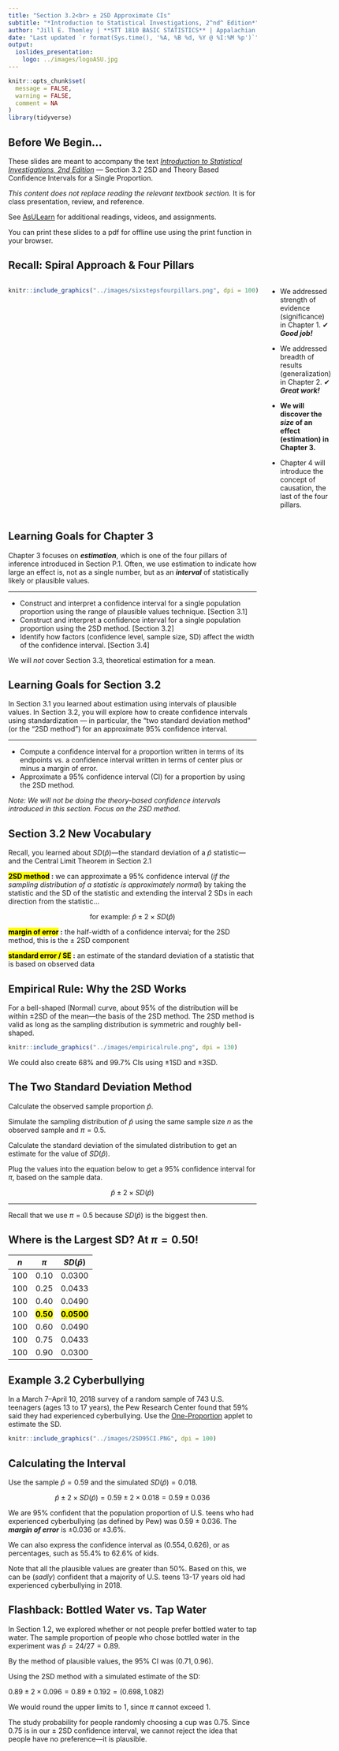 ```yaml
---
title: "Section 3.2<br> ± 2SD Approximate CIs"
subtitle: "*Introduction to Statistical Investigations, 2^nd^ Edition*"
author: "Jill E. Thomley | **STT 1810 BASIC STATISTICS** | Appalachian State University"
date: "Last updated `r format(Sys.time(), '%A, %B %d, %Y @ %I:%M %p')`"
output: 
  ioslides_presentation:
    logo: ../images/logoASU.jpg
---
```


```r
knitr::opts_chunk$set(
  message = FALSE,
  warning = FALSE,
  comment = NA
)
library(tidyverse)
```

## Before We Begin…

These slides are meant to accompany the text [*Introduction to Statistical Investigations, 2nd Edition*](http://www.isi-stats.com/isi/index2nd.html) --- Section 3.2 2SD and Theory Based Confidence Intervals for a Single Proportion. 

*This content does not replace reading the relevant textbook section.* It is for class presentation, review, and reference.

See [AsULearn](https://asulearn.appstate.edu/) for additional readings, videos, and assignments.

You can print these slides to a pdf for offline use using the print function in your browser.


## Recall: Spiral Approach & Four Pillars

:::::: {style="display: flex;"}

::: {}

```r
knitr::include_graphics("../images/sixstepsfourpillars.png", dpi = 100)
```

:::

::: {}

&nbsp;&nbsp;&nbsp;&nbsp;&nbsp;

:::

::: {}

* We addressed strength of evidence (significance) in Chapter 1. ✔ ***Good job!***

* We addressed breadth of results (generalization) in Chapter 2. ✔ ***Great work!***

* **We will discover the *size* of an effect (estimation) in Chapter 3.**

* Chapter 4 will introduce the concept of causation, the last of the four pillars. 

:::

::::


## Learning Goals for Chapter 3

Chapter 3 focuses on ***estimation***, which is one of the four pillars of inference introduced in Section P.1. Often, we use estimation to indicate how large an effect is, not as a single number, but as an ***interval*** of statistically likely or plausible values.

<hr>

* Construct and interpret a confidence interval for a single population proportion using the range of plausible values technique. [Section 3.1]
* Construct and interpret a confidence interval for a single population proportion using the 2SD method. [Section 3.2]
* Identify how factors (confidence level, sample size, SD) affect the width of the confidence interval. [Section 3.4]

We will *not* cover Section 3.3, theoretical estimation for a mean.


## Learning Goals for Section 3.2

In Section 3.1 you learned about estimation using intervals of plausible values. In Section 3.2, you will explore how to create confidence intervals using standardization --- in particular, the “two standard deviation method” (or the "2SD method") for an approximate 95% confidence interval.

<hr>

* Compute a confidence interval for a proportion written in terms of its endpoints vs. a confidence interval written in terms of center plus or minus a margin of error.
* Approximate a 95% confidence interval (CI) for a proportion by using the 2SD method.

*Note: We will not be doing the theory-based confidence intervals introduced in this section. Focus on the 2SD method.*


## Section 3.2 New Vocabulary

Recall, you learned about $SD(\hat{p})$---the standard deviation of a $\hat{p}$ statistic---and the Central Limit Theorem in Section 2.1 

**<mark>2SD method</mark> :** we can approximate a 95% confidence interval (*if the sampling distribution of a statistic is approximately normal*) by taking the statistic and the SD of the statistic and extending the interval 2 SDs in each direction from the statistic...

$$\text{for example: } \hat{p} \pm 2 \times SD(\hat{p})$$

**<mark>margin of error</mark> :** the half-width of a confidence interval; for the 2SD method, this is the ± 2SD component

**<mark>standard error / SE</mark> :** an estimate of the standard deviation of a statistic that is based on observed data


## Empirical Rule: Why the 2SD Works

For a bell-shaped (Normal) curve, about 95% of the distribution will be within ±2SD of the mean---the basis of the 2SD method. The 2SD method is valid as long as the sampling distribution is symmetric and roughly bell-shaped.

```r
knitr::include_graphics("../images/empiricalrule.png", dpi = 130)
```

We could also create 68% and 99.7% CIs using ±1SD and ±3SD.


## The Two Standard Deviation Method

Calculate the observed sample proportion $\hat{p}$.

Simulate the sampling distribution of  $\hat{p}$ using the same sample size $n$ as the observed sample and $\pi = 0.5$.

Calculate the standard deviation of the simulated distribution to get an estimate for the value of $SD(\hat{p})$.

Plug the values into the equation below to get a 95% confidence interval for $\pi$, based on the sample data.

$$\hat{p} \pm 2 \times SD(\hat{p})$$

<hr>

Recall that we use $\pi = 0.5$ because $SD(\hat{p})$ is the biggest then.


## Where is the Largest SD? At $\pi = 0.50!$

|  $n$  |        $\pi$        |      $SD(\hat{p})$    |
|:-----:|:-------------------:|:---------------------:|
|  100  |        0.10         |        0.0300         |
|  100  |        0.25         |        0.0433         |
|  100  |        0.40         |        0.0490         |
|  100  |**<mark>0.50</mark>**|**<mark>0.0500</mark>**|
|  100  |        0.60         |        0.0490         |
|  100  |        0.75         |        0.0433         |
|  100  |        0.90         |        0.0300         |


## Example 3.2 Cyberbullying

In a March 7–April 10, 2018 survey of a random sample of 743 U.S. teenagers (ages 13 to 17 years), the Pew Research Center found that 59% said they had experienced cyberbullying. Use the [One-Proportion](http://www.isi-stats.com/isi2nd/ISIapplets2021.html) applet to estimate the SD.

```r
knitr::include_graphics("../images/2SD95CI.PNG", dpi = 100)
```


## Calculating the Interval

Use the sample $\hat{p} = 0.59$ and the simulated $SD(\hat{p}) = 0.018$.

$$\hat{p} \pm 2 \times SD(\hat{p}) = 0.59 \pm 2 \times 0.018 = 0.59 \pm 0.036$$

We are 95% confident that the population proportion of U.S. teens who had experienced cyberbullying (as defined by Pew) was $0.59 \pm 0.036$. The ***margin of error*** is $\pm 0.036$ or $\pm 3.6\%$.

We can also express the confidence interval as $(0.554, 0.626)$, or as percentages, such as $55.4\%$ to $62.6\%$ of kids.

Note that all the plausible values are greater than $50\%$. Based on this, we can be (*sadly*) confident that a majority of U.S. teens 13-17 years old had experienced cyberbullying in 2018.


## Flashback: Bottled Water vs. Tap Water

In Section 1.2, we explored whether or not people prefer bottled water to tap water. The sample proportion of people who chose bottled water in the experiment was $\hat{p}= 24/27 = 0.89$. 

By the method of plausible values, the 95% CI was $(0.71, 0.96)$.

Using the 2SD method with a simulated estimate of the SD:

$0.89 \pm 2 \times 0.096 = 0.89 \pm 0.192 = (0.698, 1.082)$ 

We would round the upper limits to 1, since $\pi$ cannot exceed 1.

The study probability for people randomly choosing a cup was $0.75$. Since $0.75$ is in our ± 2SD confidence interval, we cannot reject the idea that people have no preference---it is plausible.

